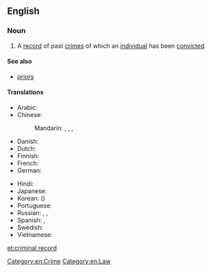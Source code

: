 ==English==

===Noun===
{{en-noun|head=[[criminal]] [[record]]}}

# A [[record]] of past [[crime]]s of which an [[individual]] has been [[convict]]ed.

====See also====
* [[priors]]

====Translations====
{{trans-top|a record of past crimes}}
* Arabic: {{t|ar|سَجَّل اَلْجِنَائِيَّة|m}}
* Chinese:
*: Mandarin: {{t|cmn|犯罪記錄|sc=Hani}}, {{t|cmn|犯罪记录|tr=fànzuì jìlù|sc=Hani}}, {{t+|cmn|案底|tr=àndǐ|sc=Hani}}, {{qualifier|priors}} {{t+|cmn|前科|tr=qiánkē|sc=Hani}}
* Danish: {{t|da|straffeattest}}
* Dutch: {{t+|nl|strafblad|n}}
* Finnish: {{t|fi|rikosrekisteri}}
* French: {{t+|fr|casier judiciaire|m}}
* German: {{t+|de|Vorstrafenregister|n}}
{{trans-mid}}
* Hindi: {{t-needed|hi}}
* Japanese: {{t|ja|前科|tr=ぜんか, zenka|sc=Jpan}}
* Korean: {{t+|ko|전과|tr=jeongwa|sc=Kore}} ({{t+|ko|前科|sc=Kore}})
* Portuguese: {{t|pt|antecedentes|m-p}}
* Russian: {{t|ru|досье́ престу́пника|n}}, {{t|ru|уголо́вное про́шлое|n}}, {{t+|ru|суди́мость|f}} {{qualifier|prior conviction}}
* Spanish: {{t|es|antecedentes policiales|m-p}} {{qualifier|police records}}, {{t|es|antecedentes penales|m-p}} {{qualifier|prior conviction}}
* Swedish: {{t|sv|brottsregister|n}}
* Vietnamese: {{t|vi|lý lịch tư pháp}}
{{trans-bottom}}

[[Category:en:Crime]]
[[Category:en:Law]]

[[et:criminal record]]